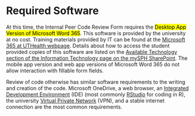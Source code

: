 # Required Software 

At this time, the Internal Peer Code Review Form requires the [Desktop App Version of Microsoft Word 365]{.mark}. This software is provided by the university at no cost. Training materials provided by IT can be found at the [Microsoft 365 at UTHealth webpage](https://inside.uth.edu/m365/). Details about how to access the student provided copies of this software are listed on the [Available Technology section of the Information Technology page on the mySPH SharePoint](https://uthtmc.sharepoint.com/sites/SPH-IT/SitePages/Available-Technology.aspx#office-365). The mobile app version and web app versions of Microsoft Word 365 do not allow interaction with fillable form fields. 

Review of code otherwise has similar software requirements to the writing and creation of the code. Microsoft OneDrive, a web browser, an [Integrated Development Environment](https://en.wikipedia.org/wiki/Integrated_development_environment) (IDE) (most commonly [RStudio](https://posit.co/download/rstudio-desktop/) for coding in R), the university [Virtual Private Network](https://med.uth.edu/msit/troubleshooting-vpn-and-remote-desktop-connections/) (VPN), and a stable internet connection are the most common requirements. 